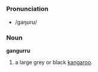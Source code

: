 =={{kky}}==
===Pronunciation===
*/ɡaŋʊrʊ/
===Noun===
'''gangurru'''

#a large grey or black [[kangaroo]].